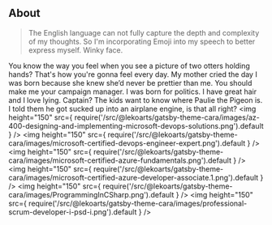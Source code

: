 ## About

> The English language can not fully capture the depth and complexity of my thoughts. So I'm incorporating Emoji into my speech to better express myself. Winky face.

You know the way you feel when you see a picture of two otters holding hands? That's how you're gonna feel every day. My mother cried the day I was born because she knew she’d never be prettier than me. You should make me your campaign manager. I was born for politics. I have great hair and I love lying. Captain? The kids want to know where Paulie the Pigeon is. I told them he got sucked up into an airplane engine, is that all right?
<img height="150" src={ require('/src/@lekoarts/gatsby-theme-cara/images/az-400-designing-and-implementing-microsoft-devops-solutions.png').default } />
<img height="150" src={ require('/src/@lekoarts/gatsby-theme-cara/images/microsoft-certified-devops-engineer-expert.png').default } />
<img height="150" src={ require('/src/@lekoarts/gatsby-theme-cara/images/microsoft-certified-azure-fundamentals.png').default } />
<img height="150" src={ require('/src/@lekoarts/gatsby-theme-cara/images/microsoft-certified-azure-developer-associate.1.png').default } />
<img height="150" src={ require('/src/@lekoarts/gatsby-theme-cara/images/ProgrammingInCSharp.png').default } />
<img height="150" src={ require('/src/@lekoarts/gatsby-theme-cara/images/professional-scrum-developer-i-psd-i.png').default } />


